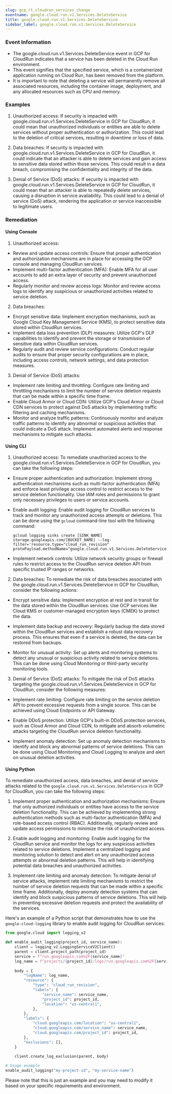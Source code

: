 ```yaml
--- 
slug: gcp_rt_cloudrun_services_change
eventname: google.cloud.run.v1.Services.DeleteService
title: google.cloud.run.v1.Services.DeleteService
sidebar_label: google.cloud.run.v1.Services.DeleteService
---
```

                       
### Event Information

- The google.cloud.run.v1.Services.DeleteService event in GCP for CloudRun indicates that a service has been deleted in the Cloud Run environment.
- This event signifies that the specified service, which is a containerized application running on Cloud Run, has been removed from the platform.
- It is important to note that deleting a service will permanently remove all associated resources, including the container image, deployment, and any allocated resources such as CPU and memory.


### Examples

1. Unauthorized access: If security is impacted with google.cloud.run.v1.Services.DeleteService in GCP for CloudRun, it could mean that unauthorized individuals or entities are able to delete services without proper authentication or authorization. This could lead to the deletion of critical services, resulting in downtime or loss of data.

2. Data breaches: If security is impacted with google.cloud.run.v1.Services.DeleteService in GCP for CloudRun, it could indicate that an attacker is able to delete services and gain access to sensitive data stored within those services. This could result in a data breach, compromising the confidentiality and integrity of the data.

3. Denial of Service (DoS) attacks: If security is impacted with google.cloud.run.v1.Services.DeleteService in GCP for CloudRun, it could mean that an attacker is able to repeatedly delete services, causing a disruption in service availability. This could lead to a denial of service (DoS) attack, rendering the application or service inaccessible to legitimate users.

### Remediation

#### Using Console

1. Unauthorized access:
- Review and update access controls: Ensure that proper authentication and authorization mechanisms are in place for accessing the GCP console and managing CloudRun services.
- Implement multi-factor authentication (MFA): Enable MFA for all user accounts to add an extra layer of security and prevent unauthorized access.
- Regularly monitor and review access logs: Monitor and review access logs to identify any suspicious or unauthorized activities related to service deletion.

2. Data breaches:
- Encrypt sensitive data: Implement encryption mechanisms, such as Google Cloud Key Management Service (KMS), to protect sensitive data stored within CloudRun services.
- Implement data loss prevention (DLP) measures: Utilize GCP's DLP capabilities to identify and prevent the storage or transmission of sensitive data within CloudRun services.
- Regularly audit and review service configurations: Conduct regular audits to ensure that proper security configurations are in place, including access controls, network settings, and data protection measures.

3. Denial of Service (DoS) attacks:
- Implement rate limiting and throttling: Configure rate limiting and throttling mechanisms to limit the number of service deletion requests that can be made within a specific time frame.
- Enable Cloud Armor or Cloud CDN: Utilize GCP's Cloud Armor or Cloud CDN services to protect against DoS attacks by implementing traffic filtering and caching mechanisms.
- Monitor and analyze traffic patterns: Continuously monitor and analyze traffic patterns to identify any abnormal or suspicious activities that could indicate a DoS attack. Implement automated alerts and response mechanisms to mitigate such attacks.

#### Using CLI

1. Unauthorized access: To remediate unauthorized access to the google.cloud.run.v1.Services.DeleteService in GCP for CloudRun, you can take the following steps:

- Ensure proper authentication and authorization: Implement strong authentication mechanisms such as multi-factor authentication (MFA) and enforce least privilege access control to restrict access to the service deletion functionality. Use IAM roles and permissions to grant only necessary privileges to users or service accounts.

- Enable audit logging: Enable audit logging for CloudRun services to track and monitor any unauthorized access attempts or deletions. This can be done using the `gcloud` command-line tool with the following command:
  ```
  gcloud logging sinks create [SINK_NAME] storage.googleapis.com/[BUCKET_NAME] --log-filter='resource.type="cloud_run_revision" protoPayload.methodName="google.cloud.run.v1.Services.DeleteService"'
  ```

- Implement network controls: Utilize network security groups or firewall rules to restrict access to the CloudRun service deletion API from specific trusted IP ranges or networks.

2. Data breaches: To remediate the risk of data breaches associated with the google.cloud.run.v1.Services.DeleteService in GCP for CloudRun, consider the following actions:

- Encrypt sensitive data: Implement encryption at rest and in transit for the data stored within the CloudRun services. Use GCP services like Cloud KMS or customer-managed encryption keys (CMEK) to protect the data.

- Implement data backup and recovery: Regularly backup the data stored within the CloudRun services and establish a robust data recovery process. This ensures that even if a service is deleted, the data can be restored from backups.

- Monitor for unusual activity: Set up alerts and monitoring systems to detect any unusual or suspicious activity related to service deletions. This can be done using Cloud Monitoring or third-party security monitoring tools.

3. Denial of Service (DoS) attacks: To mitigate the risk of DoS attacks targeting the google.cloud.run.v1.Services.DeleteService in GCP for CloudRun, consider the following measures:

- Implement rate limiting: Configure rate limiting on the service deletion API to prevent excessive requests from a single source. This can be achieved using Cloud Endpoints or API Gateway.

- Enable DDoS protection: Utilize GCP's built-in DDoS protection services, such as Cloud Armor and Cloud CDN, to mitigate and absorb volumetric attacks targeting the CloudRun service deletion functionality.

- Implement anomaly detection: Set up anomaly detection mechanisms to identify and block any abnormal patterns of service deletions. This can be done using Cloud Monitoring and Cloud Logging to analyze and alert on unusual deletion activities.

#### Using Python

To remediate unauthorized access, data breaches, and denial of service attacks related to the `google.cloud.run.v1.Services.DeleteService` in GCP for CloudRun, you can take the following steps:

1. Implement proper authentication and authorization mechanisms: Ensure that only authorized individuals or entities have access to the service deletion functionality. This can be achieved by implementing strong authentication methods such as multi-factor authentication (MFA) and role-based access control (RBAC). Additionally, regularly review and update access permissions to minimize the risk of unauthorized access.

2. Enable audit logging and monitoring: Enable audit logging for the CloudRun service and monitor the logs for any suspicious activities related to service deletions. Implement a centralized logging and monitoring solution to detect and alert on any unauthorized access attempts or abnormal deletion patterns. This will help in identifying potential data breaches and unauthorized activities.

3. Implement rate limiting and anomaly detection: To mitigate denial of service attacks, implement rate limiting mechanisms to restrict the number of service deletion requests that can be made within a specific time frame. Additionally, deploy anomaly detection systems that can identify and block suspicious patterns of service deletions. This will help in preventing excessive deletion requests and protect the availability of the services.

Here's an example of a Python script that demonstrates how to use the `google-cloud-logging` library to enable audit logging for CloudRun services:

```python
from google.cloud import logging_v2

def enable_audit_logging(project_id, service_name):
    client = logging_v2.LoggingServiceV2Client()
    parent = client.project_path(project_id)
    service = f"run.googleapis.com%2F{service_name}"
    log_name = f"projects/{project_id}/logs/run.googleapis.com%2F{service_name}"
    
    body = {
        "logName": log_name,
        "resource": {
            "type": "cloud_run_revision",
            "labels": {
                "service_name": service_name,
                "project_id": project_id,
                "location": "us-central1",
            },
        },
        "labels": {
            "cloud.googleapis.com/location": "us-central1",
            "cloud.googleapis.com/service_name": service_name,
            "cloud.googleapis.com/project_id": project_id,
        },
        "exclusions": [],
    }
    
    client.create_log_exclusion(parent, body)

# Usage example
enable_audit_logging("my-project-id", "my-service-name")
```

Please note that this is just an example and you may need to modify it based on your specific requirements and environment.


 